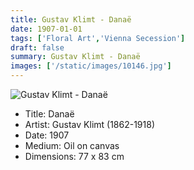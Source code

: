 ```yaml
---
title: Gustav Klimt - Danaë
date: 1907-01-01
tags: ['Floral Art','Vienna Secession']
draft: false
summary: Gustav Klimt - Danaë
images: ['/static/images/10146.jpg']
---
```


![Gustav Klimt - Danaë](/static/images/10146.jpg)

* Title: Danaë
* Artist: Gustav Klimt (1862-1918)
* Date: 1907
* Medium: Oil on canvas
* Dimensions: 77 x 83 cm


